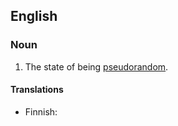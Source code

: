 ==English==

===Noun===
{{en-noun|-}}

# The state of being [[pseudorandom]].

====Translations====
{{top}}
* Finnish: {{t-|fi|näennäissatunnaisuus}}
{{mid}}
{{bottom}}